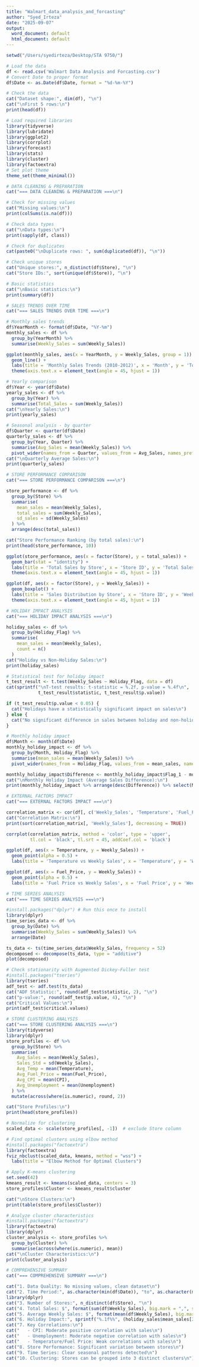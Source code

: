 ```yaml
---
title: "Walmart_data_analysis_and_forcasting"
author: "Syed_Irteza"
date: "2025-09-07"
output:
  word_document: default
  html_document: default
---
```

```r
setwd("/Users/syedirteza/Desktop/STA 9750/")

# Load the data
df <- read.csv('Walmart Data Analysis and Forcasting.csv')
# Convert Date to proper format
df$Date <- as.Date(df$Date, format = "%d-%m-%Y")

# Check the data
cat("Dataset shape:", dim(df), "\n")
cat("\nFirst 5 rows:\n")
print(head(df))
```
```r
# Load required libraries
library(tidyverse)
library(lubridate)
library(ggplot2)
library(corrplot)
library(forecast)
library(stats)
library(cluster)
library(factoextra)
# Set plot theme
theme_set(theme_minimal())
```


```r
# DATA CLEANING & PREPARATION
cat("=== DATA CLEANING & PREPARATION ===\n")

# Check for missing values
cat("Missing values:\n")
print(colSums(is.na(df)))

# Check data types
cat("\nData types:\n")
print(sapply(df, class))

# Check for duplicates
cat(paste0("\nDuplicate rows: ", sum(duplicated(df)), "\n"))

# Check unique stores
cat("Unique stores:", n_distinct(df$Store), "\n")
cat("Store IDs:", sort(unique(df$Store)), "\n")

# Basic statistics
cat("\nBasic statistics:\n")
print(summary(df))
```

```r
# SALES TRENDS OVER TIME
cat("=== SALES TRENDS OVER TIME ===\n")

# Monthly sales trends
df$YearMonth <- format(df$Date, "%Y-%m")
monthly_sales <- df %>%
  group_by(YearMonth) %>%
  summarise(Weekly_Sales = sum(Weekly_Sales))

ggplot(monthly_sales, aes(x = YearMonth, y = Weekly_Sales, group = 1)) +
  geom_line() +
  labs(title = 'Monthly Sales Trends (2010-2012)', x = 'Month', y = 'Total Weekly Sales') +
  theme(axis.text.x = element_text(angle = 45, hjust = 1))

# Yearly comparison
df$Year <- year(df$Date)
yearly_sales <- df %>%
  group_by(Year) %>%
  summarise(Total_Sales = sum(Weekly_Sales))
cat("\nYearly Sales:\n")
print(yearly_sales)

# Seasonal analysis - by quarter
df$Quarter <- quarter(df$Date)
quarterly_sales <- df %>%
  group_by(Year, Quarter) %>%
  summarise(Avg_Sales = mean(Weekly_Sales)) %>%
  pivot_wider(names_from = Quarter, values_from = Avg_Sales, names_prefix = "Q")
cat("\nQuarterly Average Sales:\n")
print(quarterly_sales)
```

```r
# STORE PERFORMANCE COMPARISON
cat("=== STORE PERFORMANCE COMPARISON ===\n")

store_performance <- df %>%
  group_by(Store) %>%
  summarise(
    mean_sales = mean(Weekly_Sales),
    total_sales = sum(Weekly_Sales),
    sd_sales = sd(Weekly_Sales)
  ) %>%
  arrange(desc(total_sales))

cat("Store Performance Ranking (by total sales):\n")
print(head(store_performance, 10))

ggplot(store_performance, aes(x = factor(Store), y = total_sales)) +
  geom_bar(stat = "identity") +
  labs(title = 'Total Sales by Store', x = 'Store ID', y = 'Total Sales') +
  theme(axis.text.x = element_text(angle = 45, hjust = 1))

ggplot(df, aes(x = factor(Store), y = Weekly_Sales)) +
  geom_boxplot() +
  labs(title = 'Sales Distribution by Store', x = 'Store ID', y = 'Weekly Sales') +
  theme(axis.text.x = element_text(angle = 45, hjust = 1))
```

```r
# HOLIDAY IMPACT ANALYSIS
cat("=== HOLIDAY IMPACT ANALYSIS ===\n")

holiday_sales <- df %>%
  group_by(Holiday_Flag) %>%
  summarise(
    mean_sales = mean(Weekly_Sales),
    count = n()
  )
cat("Holiday vs Non-Holiday Sales:\n")
print(holiday_sales)

# Statistical test for holiday impact
t_test_result <- t.test(Weekly_Sales ~ Holiday_Flag, data = df)
cat(sprintf("\nT-test results: t-statistic = %.2f, p-value = %.4f\n", 
            t_test_result$statistic, t_test_result$p.value))

if (t_test_result$p.value < 0.05) {
  cat("Holidays have a statistically significant impact on sales\n")
} else {
  cat("No significant difference in sales between holiday and non-holiday weeks\n")
}

# Monthly holiday impact
df$Month <- month(df$Date)
monthly_holiday_impact <- df %>%
  group_by(Month, Holiday_Flag) %>%
  summarise(mean_sales = mean(Weekly_Sales)) %>%
  pivot_wider(names_from = Holiday_Flag, values_from = mean_sales, names_prefix = "Flag_")

monthly_holiday_impact$Difference <- monthly_holiday_impact$Flag_1 - monthly_holiday_impact$Flag_0
cat("\nMonthly Holiday Impact (Average Sales Difference):\n")
print(monthly_holiday_impact %>% arrange(desc(Difference)) %>% select(Month, Difference))
```

```r
# EXTERNAL FACTORS IMPACT
cat("=== EXTERNAL FACTORS IMPACT ===\n")

correlation_matrix <- cor(df[, c('Weekly_Sales', 'Temperature', 'Fuel_Price', 'CPI', 'Unemployment')])
cat("Correlation Matrix:\n")
print(sort(correlation_matrix[, 'Weekly_Sales'], decreasing = TRUE))

corrplot(correlation_matrix, method = 'color', type = 'upper', 
         tl.col = 'black', tl.srt = 45, addCoef.col = 'black')

ggplot(df, aes(x = Temperature, y = Weekly_Sales)) +
  geom_point(alpha = 0.5) +
  labs(title = 'Temperature vs Weekly Sales', x = 'Temperature', y = 'Weekly Sales')

ggplot(df, aes(x = Fuel_Price, y = Weekly_Sales)) +
  geom_point(alpha = 0.5) +
  labs(title = 'Fuel Price vs Weekly Sales', x = 'Fuel Price', y = 'Weekly Sales')

```

```r
# TIME SERIES ANALYSIS
cat("=== TIME SERIES ANALYSIS ===\n")

#install.packages("dplyr") # Run this once to install
library(dplyr) 
time_series_data <- df %>%
  group_by(Date) %>%
  summarise(Weekly_Sales = sum(Weekly_Sales)) %>%
  arrange(Date)

ts_data <- ts(time_series_data$Weekly_Sales, frequency = 52)
decomposed <- decompose(ts_data, type = "additive")
plot(decomposed)

# Check stationarity with Augmented Dickey-Fuller test
#install.packages("tseries")
library(tseries)
adf_test <- adf.test(ts_data)
cat("ADF Statistic:", round(adf_test$statistic, 2), "\n")
cat("p-value:", round(adf_test$p.value, 4), "\n")
cat("Critical Values:\n")
print(adf_test$critical.values)

```

```r
# STORE CLUSTERING ANALYSIS
cat("=== STORE CLUSTERING ANALYSIS ===\n")
library(tidyverse)
library(dplyr)
store_profiles <- df %>%
  group_by(Store) %>%
  summarise(
    Avg_Sales = mean(Weekly_Sales),
    Sales_Std = sd(Weekly_Sales),
    Avg_Temp = mean(Temperature),
    Avg_Fuel_Price = mean(Fuel_Price),
    Avg_CPI = mean(CPI),
    Avg_Unemployment = mean(Unemployment)
  ) %>%
  mutate(across(where(is.numeric), round, 2))

cat("Store Profiles:\n")
print(head(store_profiles))

# Normalize for clustering
scaled_data <- scale(store_profiles[, -1])  # exclude Store column

# Find optimal clusters using elbow method
#install.packages("factoextra")
library(factoextra)
fviz_nbclust(scaled_data, kmeans, method = "wss") +
  labs(title = "Elbow Method for Optimal Clusters")

# Apply K-means clustering
set.seed(42)
kmeans_result <- kmeans(scaled_data, centers = 3)
store_profiles$Cluster <- kmeans_result$cluster

cat("\nStore Clusters:\n")
print(table(store_profiles$Cluster))

# Analyze cluster characteristics
#install.packages("factoextra")
library(factoextra)
library(dplyr)
cluster_analysis <- store_profiles %>%
  group_by(Cluster) %>%
  summarise(across(where(is.numeric), mean))
cat("\nCluster Characteristics:\n")
print(cluster_analysis)

```

```r
# COMPREHENSIVE SUMMARY
cat("=== COMPREHENSIVE SUMMARY ===\n")

cat("1. Data Quality: No missing values, clean dataset\n")
cat("2. Time Period:", as.character(min(df$Date)), "to", as.character(max(df$Date)), "\n")
library(dplyr)
cat("3. Number of Stores:", n_distinct(df$Store), "\n")
cat("4. Total Sales: $", format(sum(df$Weekly_Sales), big.mark = ",", scientific = FALSE), "\n", sep = "")
cat("5. Average Weekly Sales: $", format(mean(df$Weekly_Sales), big.mark = ",", scientific = FALSE), "\n", sep = "")
cat("6. Holiday Impact:", sprintf("%.1f%%", (holiday_sales$mean_sales[2]/holiday_sales$mean_sales[1]-1)*100), "higher sales on holidays\n")
cat("7. Key Correlations:\n")
cat("   - CPI: Moderate positive correlation with sales\n")
cat("   - Unemployment: Moderate negative correlation with sales\n")
cat("   - Temperature/Fuel Price: Weak correlations with sales\n")
cat("8. Store Performance: Significant variation between stores\n")
cat("9. Time Series: Clear seasonal patterns detected\n")
cat("10. Clustering: Stores can be grouped into 3 distinct clusters\n")

```

